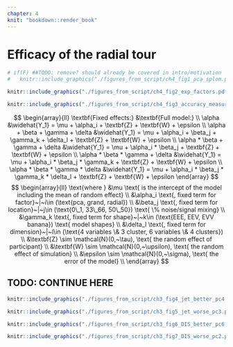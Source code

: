 ```yaml
---
chapter: 4
knit: "bookdown::render_book"
---
```


# Efficacy of the radial tour {#ch:efficacy_radial_tour}


```r
# if(F) ##TODO: remove? should already be covered in intro/motivation
#   knitr::include_graphics("./figures_from_script/ch4_fig1_pca_splom.pdf")
```

```r
knitr::include_graphics("./figures_from_script/ch4_fig2_exp_factors.pdf")
```

<!-- Define accuracy measure -->
\begin{align*}
W_{j} &=\frac
{(\overline{X_{j=1, k=1}} - \overline{X_{1, k=2}}, ~...~
(\overline{X_{j=p, k=1}} - \overline{X_{j=p, k=2}})}
{\sum_{j=1}^{p}(|\overline{X_{j,k=1}} - \overline{X_{j,k=2}}|)}
- \frac{1}{p} \\
\\
\text{Accuracy}, Y &= \sum_{j=1}^{p}I(r_j) * sign(w_j) * \sqrt{|w_j|}  \\
\end{align*}

```r
knitr::include_graphics("./figures_from_script/ch4_fig3_accuracy_measure.pdf")
```

<!-- Y1 model array -->
$$
\begin{array}{ll}
\textbf{Fixed effects:}          &\textbf{Full model:} \\
\alpha                           &\widehat{Y_1} = \mu + \alpha_i + \textbf{Z} + \textbf{W} + \epsilon \\
\alpha + \beta + \gamma + \delta &\widehat{Y_1} = \mu + \alpha_i + \beta_j + \gamma_k + \delta_l + \textbf{Z} + \textbf{W} + \epsilon \\
\alpha * \beta + \gamma + \delta &\widehat{Y_1} = \mu + \alpha_i * \beta_j + \textbf{Z} + \textbf{W} + \epsilon \\
\alpha * \beta * \gamma + \delta &\widehat{Y_1} = \mu + \alpha_i * \beta_j * \gamma_k + \textbf{Z} + \textbf{W} + \epsilon \\
\alpha * \beta * \gamma * \delta &\widehat{Y_1} = \mu + \alpha_i * \beta_j * \gamma_k * \delta_l + \textbf{Z} + \textbf{W} + \epsilon
\end{array}
$$
$$
\begin{array}{ll}
\text{where } &\mu \text{ is the intercept of the model including the mean of random effect} \\
&\alpha_i \text{, fixed term for factor}~|~i\in (\text{pca, grand, radial}) \\
&\beta_j  \text{, fixed term for location}~|~j\in (\text{0\_1, 33\_66, 50\_50}) \text{ \% noise/signal mixing} \\
&\gamma_k \text{, fixed term for shape}~|~k\in (\text{EEE, EEV, EVV banana}) \text{ model shapes} \\
&\delta_l \text{, fixed term for dimension}~|~l\in (\text{4 variables \& 3 cluster, 6 variables \& 4 clusters}) \\
&\textbf{Z} \sim \mathcal{N}(0,~\tau), \text{ the random effect of participant} \\
&\textbf{W} \sim \mathcal{N}(0,~\upsilon), \text{ the random effect of simulation} \\
&\epsilon   \sim \mathcal{N}(0,~\sigma), \text{ the error of the model} \\
\end{array}
$$

## TODO: CONTINUE HERE

```r
knitr::include_graphics("./figures_from_script/ch3_fig4_jet_better_pc4.pdf")
```

```r
knitr::include_graphics("./figures_from_script/ch3_fig5_jet_worse_pc3.pdf")
```

```r
knitr::include_graphics("./figures_from_script/ch3_fig6_DIS_better_pc6.pdf")
```

```r
knitr::include_graphics("./figures_from_script/ch3_fig7_DIS_worse_pc2.pdf")
```